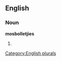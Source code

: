 
==English==

===Noun===
'''mosbolletjies'''

# {{plural of|[[mosbolletjie]]}}

[[Category:English plurals]]